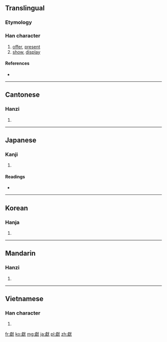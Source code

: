 {{also|献}}
==Translingual==
===Etymology===
{{Han compound|鬳|犬|ls=psc|c1=p|c2=s}}

===Han character===
{{Han char|rn=94|rad=犬|as=16|sn=19|four=2323<sub>4</sub>|canj=卜月戈大 (YBIK)}}

# [[offer]], [[present]]
# [[show]], [[display]]

====References====
* {{Han ref|kx=0721.090|dkj=20783|dj=1133.060|hdz=21376.090|uh=737B|ud=29563|bh=C46D|bd=50285}}

----

==Cantonese==

===Hanzi===
{{yue-hanzi|jyut=|y=hin3|sim=献}}

# {{defn|lang=yue|sort=犬16}}

----

==Japanese==

===Kanji===
{{ja-kanji|grade=|rs=犬16}}

# {{defn|lang=ja|sort=犬16}}

====Readings====
* {{ja-readings|on=[[けん]] (ken), [[こん]] (kon)|kun=[[たてまつる]] (tatematsuru)}}

----

==Korean==

===Hanja===
{{ko-hanja|hangeul=[[헌]], [[사]]|eumhun=|rv=heon, sa|mr=hŏn, sa|y=hen, sa}}

# {{defn|lang=ko|sort=犬16}}

----

==Mandarin==

===Hanzi===
{{cmn-hanzi|sim=献|pin=[[suō]] ([[suo1]]), [[xī]] ([[xi1]]), [[xiàn]] ([[xian4]])|wg=so<sup>1</sup>, hsi<sup>1</sup>, hsien<sup>4</sup>}}

# {{defn|lang=cmn|sort=犬16}}

----

==Vietnamese==

===Han character===
{{vi-hantu|[[hiến]]|rs=犬16}}

# {{defn|lang=vi|sort=犬16}}

[[fr:獻]]
[[ko:獻]]
[[mg:獻]]
[[ja:獻]]
[[pl:獻]]
[[zh:獻]]